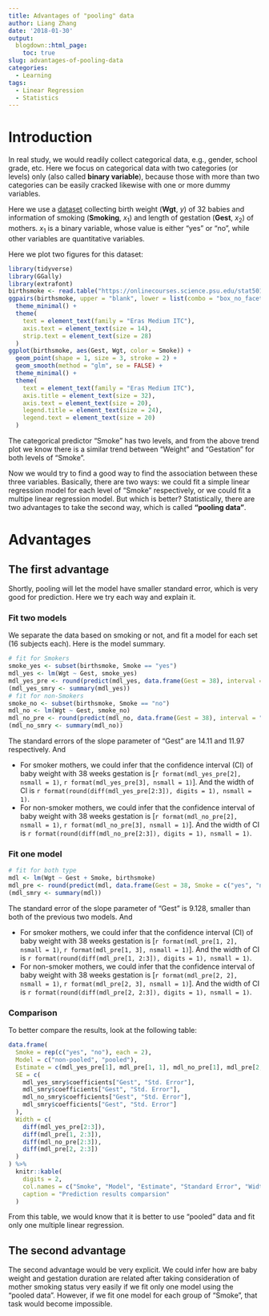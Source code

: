 ```yaml
---
title: Advantages of "pooling" data
author: Liang Zhang
date: '2018-01-30'
output:
  blogdown::html_page:
    toc: true
slug: advantages-of-pooling-data
categories:
  - Learning
tags:
  - Linear Regression
  - Statistics
---
```


# Introduction

In real study, we would readily collect categorical data, e.g., gender, school grade, etc. Here we focus on categorical data with two categories (or levels) only (also called **binary variable**), because those with more than two categories can be easily cracked likewise with one or more dummy variables. 

Here we use a [dataset](https://onlinecourses.science.psu.edu/stat501/sites/onlinecourses.science.psu.edu.stat501/files/data/birthsmokers.txt) collecting birth weight (**Wgt**, $y$) of 32 babies and information of smoking (**Smoking**, $x_1$) and length of gestation (**Gest**, $x_2$) of mothers. $x_1$ is a binary variable, whose value is either "yes" or "no", while other variables are quantitative variables.

Here we plot two figures for this dataset:

```r
library(tidyverse)
library(GGally)
library(extrafont)
birthsmoke <- read.table("https://onlinecourses.science.psu.edu/stat501/sites/onlinecourses.science.psu.edu.stat501/files/data/birthsmokers.txt", header = TRUE)
ggpairs(birthsmoke, upper = "blank", lower = list(combo = "box_no_facet")) +
  theme_minimal() +
  theme(
    text = element_text(family = "Eras Medium ITC"),
    axis.text = element_text(size = 14),
    strip.text = element_text(size = 28)
  )
ggplot(birthsmoke, aes(Gest, Wgt, color = Smoke)) +
  geom_point(shape = 1, size = 3, stroke = 2) +
  geom_smooth(method = "glm", se = FALSE) +
  theme_minimal() +
  theme(
    text = element_text(family = "Eras Medium ITC"),
    axis.title = element_text(size = 32),
    axis.text = element_text(size = 20),
    legend.title = element_text(size = 24),
    legend.text = element_text(size = 20)
  )
```

The categorical predictor "Smoke" has two levels, and from the above trend plot we know there is a similar trend between "Weight" and "Gestation" for both levels of "Smoke".

Now we would try to find a good way to find the association between these three variables. Basically, there are two ways: we could fit a simple linear regression model for each level of "Smoke" respectively, or we could fit a multipe linear regression model. But which is better? Statistically, there are two advantages to take the second way, which is called **"pooling data"**.

# Advantages

## The first advantage

Shortly, pooling will let the model have smaller standard error, which is very good for prediction. Here we try each way and explain it.

### Fit two models

We separate the data based on smoking or not, and fit a model for each set (16 subjects each). Here is the model summary.

```r
# fit for Smokers
smoke_yes <- subset(birthsmoke, Smoke == "yes")
mdl_yes <- lm(Wgt ~ Gest, smoke_yes)
mdl_yes_pre <- round(predict(mdl_yes, data.frame(Gest = 38), interval = "confidence"), digits = 1)
(mdl_yes_smry <- summary(mdl_yes))
# fit for non-Smokers
smoke_no <- subset(birthsmoke, Smoke == "no")
mdl_no <- lm(Wgt ~ Gest, smoke_no)
mdl_no_pre <- round(predict(mdl_no, data.frame(Gest = 38), interval = "confidence"), digits = 1)
(mdl_no_smry <- summary(mdl_no))
```

The standard errors of the slope parameter of "Gest" are 14.11 and 11.97 respectively. And

* For smoker mothers, we could infer that the confidence interval (CI) of baby weight with 38 weeks gestation is [`r format(mdl_yes_pre[2], nsmall = 1)`, `r format(mdl_yes_pre[3], nsmall = 1)`]. And the width of CI is `r format(round(diff(mdl_yes_pre[2:3]), digits = 1), nsmall = 1)`.
* For non-smoker mothers, we could infer that the confidence interval of baby weight with 38 weeks gestation is [`r format(mdl_no_pre[2], nsmall = 1)`, `r format(mdl_no_pre[3], nsmall = 1)`]. And the width of CI is `r format(round(diff(mdl_no_pre[2:3]), digits = 1), nsmall = 1)`.

### Fit one model

```r
# fit for both type
mdl <- lm(Wgt ~ Gest + Smoke, birthsmoke)
mdl_pre <- round(predict(mdl, data.frame(Gest = 38, Smoke = c("yes", "no")), interval = "confidence"), digits = 1)
(mdl_smry <- summary(mdl))
```

The standard error of the slope parameter of "Gest" is 9.128, smaller than both of the previous two models. And

* For smoker mothers, we could infer that the confidence interval (CI) of baby weight with 38 weeks gestation is [`r format(mdl_pre[1, 2], nsmall = 1)`, `r format(mdl_pre[1, 3], nsmall = 1)`]. And the width of CI is `r format(round(diff(mdl_pre[1, 2:3]), digits = 1), nsmall = 1)`.
* For non-smoker mothers, we could infer that the confidence interval of baby weight with 38 weeks gestation is [`r format(mdl_pre[2, 2], nsmall = 1)`, `r format(mdl_pre[2, 3], nsmall = 1)`]. And the width of CI is `r format(round(diff(mdl_pre[2, 2:3]), digits = 1), nsmall = 1)`.

### Comparison

To better compare the results, look at the following table:

```r
data.frame(
  Smoke = rep(c("yes", "no"), each = 2),
  Model = c("non-pooled", "pooled"),
  Estimate = c(mdl_yes_pre[1], mdl_pre[1, 1], mdl_no_pre[1], mdl_pre[2, 1]),
  SE = c(
    mdl_yes_smry$coefficients["Gest", "Std. Error"],
    mdl_smry$coefficients["Gest", "Std. Error"],
    mdl_no_smry$coefficients["Gest", "Std. Error"],
    mdl_smry$coefficients["Gest", "Std. Error"]
  ),
  Width = c(
    diff(mdl_yes_pre[2:3]),
    diff(mdl_pre[1, 2:3]),
    diff(mdl_no_pre[2:3]),
    diff(mdl_pre[2, 2:3])
  )
) %>% 
  knitr::kable(
    digits = 2,
    col.names = c("Smoke", "Model", "Estimate", "Standard Error", "Width of CI"),
    caption = "Prediction results comparsion"
  )
```

From this table, we would know that it is better to use "pooled" data and fit only one multiple linear regression.

## The second advantage

The second advantage would be very explicit. We could infer how are baby weight and gestation duration are related after taking consideration of mother smoking status very easily if we fit only one model using the "pooled data". However, if we fit one model for each group of "Smoke", that task would become impossible.
